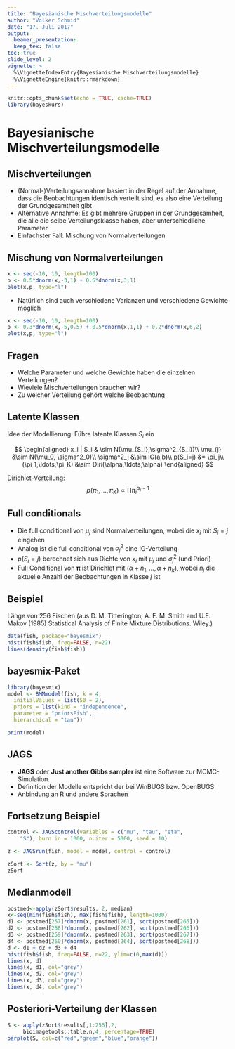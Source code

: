 ```yaml
---
title: "Bayesianische Mischverteilungsmodelle"
author: "Volker Schmid"
date: "17. Juli 2017"
output:
  beamer_presentation:
  keep_tex: false
toc: true
slide_level: 2
vignette: >
  %\VignetteIndexEntry{Bayesianische Mischverteilungsmodelle}
  %\VignetteEngine{knitr::rmarkdown}
---
```

  
```r
knitr::opts_chunk$set(echo = TRUE, cache=TRUE)
library(bayeskurs)
```

# Bayesianische Mischverteilungsmodelle

## Mischverteilungen 

[//]: Zu ergänzen: EM-Algorithmus für MAP-Schätzer. Vorsicht: Fisch-Daten fast diskret 

* (Normal-)Verteilungsannahme basiert in der Regel auf der Annahme, dass die Beobachtungen identisch verteilt sind, es also eine Verteilung der Grundgesamtheit gibt 
* Alternative Annahme: Es gibt mehrere Gruppen in der Grundgesamheit, die alle die selbe Verteilungsklasse haben, aber unterschiedliche Parameter
* Einfachster Fall: Mischung von Normalverteilungen

## Mischung von Normalverteilungen {.allowframebreaks}

```r
x <- seq(-10, 10, length=100)
p <- 0.5*dnorm(x,-3,1) + 0.5*dnorm(x,3,1)
plot(x,p, type="l")
```

* Natürlich sind auch verschiedene Varianzen und verschiedene Gewichte möglich

```r
x <- seq(-10, 10, length=100)
p <- 0.3*dnorm(x,-5,0.5) + 0.5*dnorm(x,1,1) + 0.2*dnorm(x,6,2)
plot(x,p, type="l")
```

## Fragen

* Welche Parameter und welche Gewichte haben die einzelnen Verteilungen?
* Wieviele Mischverteilungen brauchen wir?
* Zu welcher Verteilung gehört welche Beobachtung

## Latente Klassen

Idee der Modellierung: Führe latente Klassen $S_i$ ein

$$ \begin{aligned}
x_i | S_i & \sim N(\mu_{S_i},\sigma^2_{S_i})\\
\mu_{j} &\sim N(\mu_0, \sigma^2_0)\\
\sigma^2_j &\sim IG(a,b)\\
p(S_i=j) &= \pi_j\\
(\pi_1,\ldots,\pi_K) &\sim Diri(\alpha,\ldots,\alpha)
\end{aligned} $$

Dirichlet-Verteilung:
$$ p(\pi_1,\ldots,\pi_K) \propto \prod \pi_i^{\alpha_i-1} $$

## Full conditionals

* Die full conditional von $\mu_j$ sind Normalverteilungen, wobei die $x_i$ mit $S_i=j$ eingehen
* Analog ist die full conditional von $\sigma^2_j$ eine IG-Verteilung
* $p(S_i=j)$ berechnet sich aus Dichte von $x_i$ mit $\mu_j$ und $\sigma^2_j$ (und Priori)
* Full Conditional von $\mathbf{\pi}$ ist Dirichlet mit $(\alpha+n_1,\ldots,\alpha+n_k)$, wobei $n_j$ die aktuelle Anzahl der Beobachtungen in Klasse $j$ ist

## Beispiel {.allowframebreaks}

Länge von 256 Fischen (aus D. M. Titterington, A. F. M. Smith and U.E. Makov (1985) Statistical Analysis of Finite Mixture Distributions. Wiley.)

```r
data(fish, package="bayesmix")
hist(fish$fish, freq=FALSE, n=22)
lines(density(fish$fish))
```

## bayesmix-Paket {.allowframebreaks}

```r
library(bayesmix)
model <- BMMmodel(fish, k = 4,
  initialValues = list(S0 = 2),
  priors = list(kind = "independence",
  parameter = "priorsFish", 
  hierarchical = "tau"))
```
```r
print(model)
```

## JAGS 

* **JAGS** oder **Just another Gibbs sampler** ist eine Software zur MCMC-Simulation. 
* Definition der Modelle entspricht der bei WinBUGS bzw. OpenBUGS
* Anbindung an R und andere Sprachen

## Fortsetzung Beispiel {.allowframebreaks}

```r
control <- JAGScontrol(variables = c("mu", "tau", "eta",
    "S"), burn.in = 1000, n.iter = 5000, seed = 10)
```
```r
z <- JAGSrun(fish, model = model, control = control)
```

```r
zSort <- Sort(z, by = "mu")
zSort

```

## Medianmodell {.allowframebreaks}

```r
postmed<-apply(zSort$results, 2, median)
x<-seq(min(fish$fish), max(fish$fish), length=1000)
d1 <- postmed[257]*dnorm(x, postmed[261], sqrt(postmed[265]))
d2 <- postmed[258]*dnorm(x, postmed[262], sqrt(postmed[266]))
d3 <- postmed[259]*dnorm(x, postmed[263], sqrt(postmed[267]))
d4 <- postmed[260]*dnorm(x, postmed[264], sqrt(postmed[268]))
d <- d1 + d2 + d3 + d4
hist(fish$fish, freq=FALSE, n=22, ylim=c(0,max(d)))
lines(x, d)
lines(x, d1, col="grey")
lines(x, d2, col="grey")
lines(x, d3, col="grey")
lines(x, d4, col="grey")

```

## Posteriori-Verteilung der Klassen {.allowframebreaks}

```r
S <- apply(zSort$results[,1:256],2,
     bioimagetools::table.n,4, percentage=TRUE)
barplot(S, col=c("red","green","blue","orange"))
```

